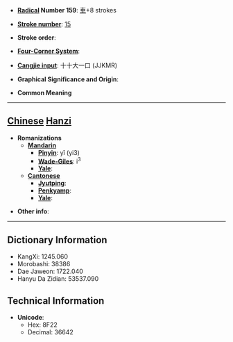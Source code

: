 * '''[[Wiktionary:Chinese radical index| Radical]] Number 159''': [[Wiktionary:Chinese radical index 車|車]]+8 strokes

* '''[[Wiktionary:Chinese total strokes index|Stroke number]]''': [[Wiktionary:Chinese total strokes index 15|15]]

* '''Stroke order''': 

* '''[[Wiktionary:Chinese four corner index|Four-Corner System]]''': 

* '''[[Wiktionary:Chinese Cangjie index|Cangjie input]]''': 十十大一口 (JJKMR)

* '''Graphical Significance and Origin''': 

* '''Common Meaning'''

----

== [[Chinese]] [[Hanzi]] ==

* '''Romanizations'''
** '''[[Mandarin]]'''
*** '''[[Pinyin]]''': yǐ (yi3)
*** '''[[Wade-Giles]]''': i<sup>3</sup>
*** '''[[Yale]]''': 
** '''[[Cantonese]]'''
*** '''[[Jyutping]]''':
*** '''[[Penkyamp]]''': 
*** '''[[Yale]]''': 

* '''Other info''': 

----

== Dictionary Information ==

* KangXi: 1245.060
* Morobashi: 38386
* Dae Jaweon: 1722.040
* Hanyu Da Zidian: 53537.090

== Technical Information ==

* '''Unicode''':
** Hex: 8F22
** Decimal: 36642